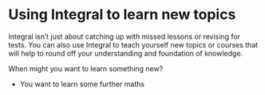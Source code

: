 # Using Integral to learn new topics

Integral isn't just about catching up with missed lessons or revising for tests. You can also use Integral to teach yourself new topics or courses that will help to round off your understanding and foundation of knowledge.

When might you want to learn something new?

-   You want to learn some further maths
